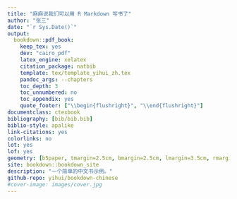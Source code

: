 ```yaml
--- 
title: "麻麻说我们可以用 R Markdown 写书了"
author: "张三"
date: "`r Sys.Date()`"
output:
  bookdown::pdf_book:
    keep_tex: yes
    dev: "cairo_pdf"
    latex_engine: xelatex
    citation_package: natbib
    template: tex/template_yihui_zh.tex
    pandoc_args: --chapters
    toc_depth: 3
    toc_unnumbered: no
    toc_appendix: yes
    quote_footer: ["\\begin{flushright}", "\\end{flushright}"]
documentclass: ctexbook
bibliography: [bib/bib.bib]
biblio-style: apalike
link-citations: yes
colorlinks: no
lot: yes
lof: yes
geometry: [b5paper, tmargin=2.5cm, bmargin=2.5cm, lmargin=3.5cm, rmargin=2.5cm]
site: bookdown::bookdown_site
description: "一个简单的中文书示例。"
github-repo: yihui/bookdown-chinese
#cover-image: images/cover.jpg
---
```


　　

\mainmatter
